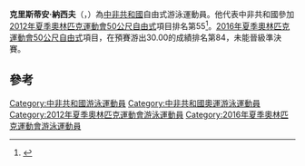 {{Infobox swimmer
| name           = 克里斯蒂安·納西夫
| image          = 
| image_size     = 
| caption        = 
| fullname       = Christian Djidagui Nassif
| nicknames      = 
| nationality    = {{CAF}}
| strokes        = [[自由式|自由式]]
| club           = 
| coach          = 
| collegeteam    = 
| birth_date     = {{Birth date and age|1994|01|01|df=yes}}
| birth_place    = [[中非共和國|中非共和國]][[班基|班基]]
| death_date     = 
| death_place    = 
| height         = 
| weight         = 
| medaltemplates = 
| show-medals    = 
| updated        = 
}}

'''克里斯蒂安·納西夫'''（{{lang-en|'''Christian Nassif'''}}，{{bd|1994年|1月1日}}）為[[中非共和國|中非共和國]]自由式游泳運動員。他代表中非共和國參加[[2012年夏季奧林匹克運動會|2012年夏季奧林匹克運動會]][[2012年夏季奧林匹克運動會男子50公尺自由式比賽|50公尺自由式]]項目排名第55<ref>{{Cite web |url=http://www.london2012.com/athlete/nassif-christian-267852/ |title=London 2012 profile |accessdate=2016-09-15 |archive-date=2012-08-26 |archive-url=https://web.archive.org/web/20120826155251/http://www.london2012.com/athlete/nassif-christian-267852/ |dead-url=no }}</ref>。[[2016年夏季奧林匹克運動會|2016年夏季奧林匹克運動會]][[2016年夏季奧林匹克運動會男子50公尺自由式比賽|50公尺自由式]]項目，在預賽游出30.00的成績排名第84，未能晉級準決賽。

==參考==
{{reflist}}

{{DEFAULTSORT:Nassif, Christian}}
[[Category:中非共和國游泳運動員|Category:中非共和國游泳運動員]]
[[Category:中非共和國奧運游泳運動員|Category:中非共和國奧運游泳運動員]]
[[Category:2012年夏季奧林匹克運動會游泳運動員|Category:2012年夏季奧林匹克運動會游泳運動員]]
[[Category:2016年夏季奧林匹克運動會游泳運動員|Category:2016年夏季奧林匹克運動會游泳運動員]]
